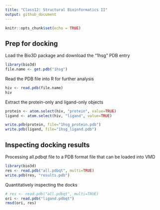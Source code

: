 ```yaml
---
title: "Class12: Structural Bioinformatics II"
output: github_document
---
```


```r
knitr::opts_chunk$set(echo = TRUE)
```

## Prep for docking 

Load the Bio3D package and download the "1hsg" PDB entry
```r
library(bio3d)
file.name <- get.pdb("1hsg")
```

Read the PDB file into R for further analysis 
```r
hiv <- read.pdb(file.name)
hiv
```

Extract the protein-only and ligand-only objects
```r
protein <- atom.select(hiv, "protein", value=TRUE)
ligand <- atom.select(hiv, "ligand", value=TRUE)

write.pdb(protein, file="1hsg_protein.pdb")
write.pdb(ligand, file="1hsg_ligand.pdb")
```

## Inspecting docking results

Processing all.pdbqt file to a PDB format file that can be loaded into VMD
```r
library(bio3d)
res <- read.pdb("all.pdbqt", multi=TRUE)
write.pdb(res, "results.pdb")
```

Quantitatively inspecting the docks
```r
# res <- read.pdb("all.pdbqt", multi=TRUE)
ori <- read.pdb("ligand.pdbqt")
rmsd(ori, res)
```
